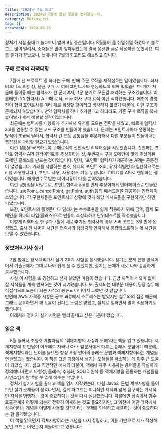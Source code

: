 ```yaml
---
title: "2024년 7월 회고"
description: 2024년 7월에 했던 일들을 정리했습니다.
category: Retrospect
tag: []
createdAt: 2024-08-15
---
```


정처기 시험 끝내고 놀다보니 벌써 8월 중순입니다. 
8월들어 좀 쉬엄쉬엄 하겠다고 블로그도 많이 밀려서, 소재들은 많이 쌓아두었는데 결국 온전한 글로 작성하진 못했네요.
여름 휴가가 끝났으니, 늦게나마 7월의 회고라도 해보려고 합니다.

### 구매 로직의 리팩터링

&nbsp; &nbsp; 7월에 한 프로젝트 중 하나는 구매, 판매 주문 로직을 재작성하는 일이었습니다.
회사 비즈니스 특성 상, 물품 구매 시 여러 포인트사와 연동하도록 되어 있었습니다.
제가 처음에 들어올 때는 협력사가 한 군데여서, if문 분기로 모든걸 처리하는 구조였습니다.
이를테면 if(A 협력사) A 구매 로직,  else 회사 구매 로직 이런 식이었습니다.
애초에 경영진이 협력 포인트사를 여러 개로 확장할 것이라고 생각하지 않았기 때문에, 이런 구조가 문제되지 않았습니다.
만약 협력사를 하나 추가한다고 하더라도, 기존 구매 로직을 복사 붙여넣기 해서 해결할 생각이었습니다.<br/>
&nbsp; &nbsp; 최근에는 협력사를 다양하게 추가해서 유저를 모으는 전략을 세웠고, 
빠르게 협력사 api를 연동할 수 있는 코드 구조를 만들어야 했습니다. 문제는 포인트사마다 연동하는 방식이 조금씩 달라서,
협력사 간 연동 공통점을 추상화해서 다른 부분들이 만들어내는 복잡성을 관리할 필요가 있었습니다.<br/>
&nbsp; &nbsp; 이런 상황을 극복하도록 구매로직의 전반적인 리팩터링을 시도했습니다.
첫번째는 포인트 협력사 API 클라이언트를 추상화하는 것, 두번째는 구매 도메인에 맞게 추상화된 도메인 클래스를 만드는 것이었습니다.
먼저, '포인트' 협력사가 제공하는 API는 공통점이 많았습니다.
거래를 식별하는 번호, 유저의 포인트 조회, 유저 식별번호(일반적으로는 ci를 사용합니다.), 포인트 사용, 사용 취소 기능 등입니다.
CRUD를 API로 연동하는 셈이었습니다. 매개변수로 받는 데이터들이 다를 뿐이었습니다.<br/>
&nbsp; &nbsp; 이런 공통점을 바탕으로, 포인트협력사 api를 먼저 추상화해서 인터페이스로 만들었습니다.
usePoint, cancelPoint, getPoint, auth 등의 메서드들을 제공하는 인터페이스였습니다.
각 구현체들은 포인트사의 상황에 맞게 해당 메서드들을 구현하기만 하면 되었습니다.<br/>
&nbsp; &nbsp; 또한, 포인트사의 플랫폼마다 달라지는 수수료율을 쉽게 적용하기 위해 금액, 결제 도메인을 하나의 타입(클래스)으로 만들어
추상화하고 단위테스트를 작성했습니다. <br/>
&nbsp; &nbsp; 이렇게 리팩터링 한 결과 7월에 새로 추가된 협력사의 경우 서버 코드는 3일 만에 완성했고,
출시 전 나머지 시간은 협력사의 담당자와 연락해서 통합테스트하는 데 시간을 보낼 수 있었습니다. 

### 정보처리기사 실기

&nbsp; &nbsp; 7월 말에는 정보처리기사 실기 2회차 시험을 응시했습니다. 
필기는 문제 은행 방식이어서 기출문제가 그대로 나와 쉽게 풀 수 있었지만, 실기는 문제가 새로 나와 꼼꼼하게 공부했습니다.<br/>
&nbsp; &nbsp; 사실 이 시험을 또 경험하고 싶지 않았던 마음이 컸습니다. 금방 까먹어서 의미 없어질 지식들을 계속 반복하는 것이 지겨웠습니다.
또, 출제되는 대부분 내용이 당장 실무에 직접적으로 도움이 되는 지식의 종류도 아니어서 그랬던 것 같습니다.<br/>
반면에 AWS 자격증 시험은 공부 과정에서 스트레스는 받았지만 실무와의 접점 때문에 그래도 공부하면서 꽤 도움이 된다는 느낌은 받았고,
실제로 일하면서 많이 적용하기도 했습니다.<br/>
&nbsp; &nbsp; 이래저래 정처기 실기 시험은 빨리 끝내고 싶은 마음이 컸습니다.


### 읽은 책

&nbsp; &nbsp; 8월 들어서 조영호 개발자님의 '객체지향의 사실과 오해'라는 책을 읽고 있습니다. 
객체지향의 첫 만남이 아무래도 자바나 C++ 입문서에서 다루는 클래스 문법이기 때문에, 
객체지향이라는 단어를 들으면 항상 특정 언어의 클래스 문법과 객체지향이라는 개념을 연관짓고는 했습니다.
이 책은 그런 과정에서 생기는 오해들을 해소하는 데 아주 큰 도움이 되었습니다. 
쉽고 직관적인 예시와 더불어, 책에서 자주 사용하는 용어들을 착실하게 정의해나가면서
다형성, 클래스, 추상화, SOLID 원칙 등 객체지향을 관통하는 개념들을 자연스럽게 탐색할 수 있게 해주는 책입니다.<br/>
&nbsp; &nbsp; 정처기 실기시험을 끝내고 책을 읽기 시작했는데, 마침 Java의 문법 세부사항을 물어보던 실기 문제들이 생각나면서,
깊게 파고드는 미시적인 지식과 넓게 탐구하는 거시적인 지식을 병행하는 것이 중요하다는 것을 다시 실감했습니다.
이를테면 상속에서 함수 호출관계가 어떻게 되는지 정확히 이해하는 것도 필요하지만,
그 이전에 어떤 맥락에서 상속이라는 개념을 어떻게 사용할 것인가라는 문제를 인식하고 해결하는 것이 중요하다는 걸 알게됐습니다.<br/>
&nbsp; &nbsp; 이 책을 읽으면서 객체지향이라는 개념을 다시 정립하고, 이를 기반으로 제가 작성해왔던 코드는 어땠는지 되돌아보고 있습니다.